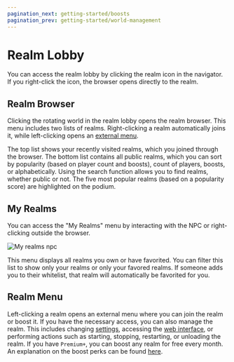 ```yaml
---
pagination_next: getting-started/boosts  
pagination_prev: getting-started/world-management
---
```


# Realm Lobby

You can access the realm lobby by clicking the realm icon in the navigator. If you right-click the icon, the browser opens directly to the realm.

## Realm Browser

Clicking the rotating world in the realm lobby opens the realm browser. This menu includes two lists of realms. Right-clicking a realm automatically joins it, while left-clicking opens an [external menu](#realm-menu).

The top list shows your recently visited realms, which you joined through the browser. The bottom list contains all public realms, which you can sort by popularity (based on player count and boosts), count of players, boosts, or alphabetically. Using the search function allows you to find realms, whether public or not. The five most popular realms (based on a popularity score) are highlighted on the podium.

## My Realms

You can access the "My Realms" menu by interacting with the NPC or right-clicking outside the browser.

![My realms npc](../../static/img/en/getting-started/npc.png)

This menu displays all realms you own or have favorited. You can filter this list to show only your realms or only your favored realms. If someone adds you to their whitelist, that realm will automatically be favorited for you.

## Realm Menu

Left-clicking a realm opens an external menu where you can join the realm or boost it. If you have the necessary access, you can also manage the realm. This includes changing [settings](./settings), accessing the [web interface](../web-interface), or performing actions such as starting, stopping, restarting, or unloading the realm.
If you have `Premium+`, you can boost any realm for free every month. An explanation on the boost perks can be found [here](./boosts).
